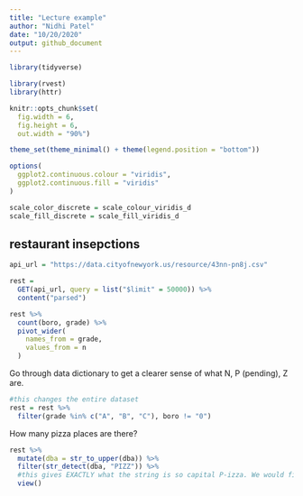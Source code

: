 ```yaml
---
title: "Lecture example"
author: "Nidhi Patel"
date: "10/20/2020"
output: github_document
---
```


```r
library(tidyverse)

library(rvest)
library(httr)

knitr::opts_chunk$set(
  fig.width = 6,
  fig.height = 6,
  out.width = "90%")

theme_set(theme_minimal() + theme(legend.position = "bottom"))

options(
  ggplot2.continuous.colour = "viridis",
  ggplot2.continuous.fill = "viridis"
)

scale_color_discrete = scale_colour_viridis_d
scale_fill_discrete = scale_fill_viridis_d
```

## restaurant insepctions

```r
api_url = "https://data.cityofnewyork.us/resource/43nn-pn8j.csv"

rest = 
  GET(api_url, query = list("$limit" = 50000)) %>% 
  content("parsed")
```

```r
rest %>% 
  count(boro, grade) %>% 
  pivot_wider(
    names_from = grade, 
    values_from = n
  )
```

Go through data dictionary to get a clearer sense of what N, P 
(pending), Z are. 

```r
#this changes the entire dataset
rest = rest %>% 
  filter(grade %in% c("A", "B", "C"), boro != "0")
```

How many pizza places are there?

```r
rest %>% 
  mutate(dba = str_to_upper(dba)) %>% 
  filter(str_detect(dba, "PIZZ")) %>% 
  #this gives EXACTLY what the string is so capital P-izza. We would find more in they were in all caps. 
  view()
```


